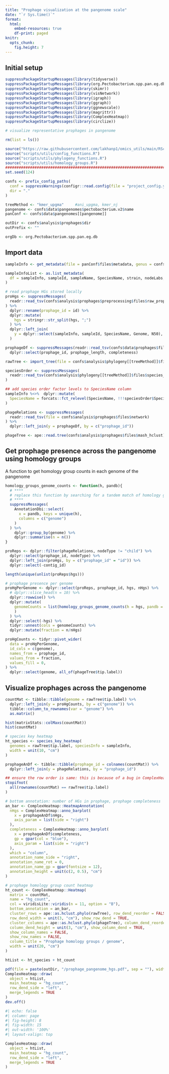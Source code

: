 ```yaml
---
title: "Prophage visualization at the pangenome scale"
date: "`r Sys.time()`"
format: 
  html: 
    embed-resources: true
    df-print: paged
knitr: 
  opts_chunk:
    fig.height: 7
---
```


## Initial setup

```r
suppressPackageStartupMessages(library(tidyverse))
suppressPackageStartupMessages(library(org.Pectobacterium.spp.pan.eg.db))
suppressPackageStartupMessages(library(skimr))
suppressPackageStartupMessages(library(visNetwork))
suppressPackageStartupMessages(library(igraph))
suppressPackageStartupMessages(library(ggraph))
suppressPackageStartupMessages(library(ggnewscale))
suppressPackageStartupMessages(library(magrittr))
suppressPackageStartupMessages(library(ComplexHeatmap))
suppressPackageStartupMessages(library(circlize))

# visualize representative prophages in pangenome

rm(list = ls())

source("https://raw.githubusercontent.com/lakhanp1/omics_utils/main/RScripts/utils.R")
source("scripts/utils/config_functions.R")
source("scripts/utils/phylogeny_functions.R")
source("scripts/utils/homology_groups.R")
################################################################################
set.seed(124)

confs <- prefix_config_paths(
  conf = suppressWarnings(configr::read.config(file = "project_config.yaml")),
  dir = "."
)

treeMethod <- "kmer_upgma"     #ani_upgma, kmer_nj
pangenome <- confs$data$pangenomes$pectobacterium.v2$name
panConf <- confs$data$pangenomes[[pangenome]]

outDir <- confs$analysis$prophages$dir
outPrefix <- ""

orgDb <- org.Pectobacterium.spp.pan.eg.db

```

## Import data

```r
sampleInfo <- get_metadata(file = panConf$files$metadata, genus = confs$genus)

sampleInfoList <- as.list_metadata(
  df = sampleInfo, sampleId, sampleName, SpeciesName, strain, nodeLabs, Genome
)

# read prophage HGs stored locally
proHgs <- suppressMessages(
  readr::read_tsv(confs$analysis$prophages$preprocessing$files$raw_prophage_hg)
) %>% 
  dplyr::rename(prophage_id = id) %>% 
  dplyr::mutate(
    hgs = stringr::str_split(hgs, ";")
  ) %>% 
  dplyr::left_join(
    y = dplyr::select(sampleInfo, sampleId, SpeciesName, Genome, N50), by = "sampleId"
  ) 

prophageDf <- suppressMessages(readr::read_tsv(confs$data$prophages$files$data)) %>% 
  dplyr::select(prophage_id, prophage_length, completeness)

rawTree <- import_tree(file = confs$analysis$phylogeny[[treeMethod]]$files$tree, phylo = TRUE)

speciesOrder <- suppressMessages(
  readr::read_tsv(confs$analysis$phylogeny[[treeMethod]]$files$species_order)
)

## add species order factor levels to SpeciesName column
sampleInfo %<>%  dplyr::mutate(
  SpeciesName = forcats::fct_relevel(SpeciesName, !!!speciesOrder$SpeciesName)
)

phageRelations <- suppressMessages(
  readr::read_tsv(file = confs$analysis$prophages$files$network)
) %>% 
  dplyr::left_join(y = prophageDf, by = c("prophage_id"))

phageTree <- ape::read.tree(confs$analysis$prophages$files$mash_hclust)

```

## Get prophage presence across the pangenome using homology groups

A function to get homology group counts in each genome of the pangenome

```r
homology_groups_genome_counts <- function(h, pandb){
  # ****
  # replace this function by searching for a tandem match of homology groups
  # ****
  suppressMessages(
    AnnotationDbi::select(
      x = pandb, keys = unique(h),
      columns = c("genome")
    )
  ) %>% 
    dplyr::group_by(genome) %>% 
    dplyr::summarise(n = n())
}
```

```r
proReps <- dplyr::filter(phageRelations, nodeType != "child") %>% 
  dplyr::select(prophage_id, nodeType) %>% 
  dplyr::left_join(proHgs, by = c("prophage_id" = "id")) %>% 
  dplyr::select(-contig_id)

length(unique(unlist(proReps$hgs)))

# prophage presence per genome
proHgPerGenome <- dplyr::select(proReps, prophage_id, hgs, nHgs) %>% 
  # dplyr::slice_head(n = 10) %>% 
  dplyr::rowwise() %>% 
  dplyr::mutate(
    genomeCounts = list(homology_groups_genome_counts(h = hgs, pandb = orgDb)
    )
  ) %>% 
  dplyr::select(-hgs) %>% 
  tidyr::unnest(cols = genomeCounts) %>% 
  dplyr::mutate(fraction = n/nHgs)

proHgCounts <- tidyr::pivot_wider(
  data = proHgPerGenome,
  id_cols = c(genome),
  names_from = prophage_id,
  values_from = fraction,
  values_fill = 0,
) %>% 
  dplyr::select(genome, all_of(phageTree$tip.label))

```

## Visualize prophages across the pangenome

```r

countMat <- tibble::tibble(genome = rawTree$tip.label) %>% 
  dplyr::left_join(y = proHgCounts, by = c("genome")) %>% 
  tibble::column_to_rownames(var = "genome") %>% 
  as.matrix()

hist(matrixStats::colMaxs(countMat))
hist(countMat)

# species key heatmap
ht_species <- species_key_heatmap(
  genomes = rawTree$tip.label, speciesInfo = sampleInfo,
  width = unit(10, "cm")
)

prophageAnDf <- tibble::tibble(prophage_id = colnames(countMat)) %>% 
  dplyr::left_join(y = phageRelations, by = "prophage_id")

## ensure the row order is same: this is because of a bug in ComplexHeatmap
stopifnot(
  all(rownames(countMat) == rawTree$tip.label)
)

# bottom annotation: number of HGs in prophage, prophage completeness
an_bar <- ComplexHeatmap::HeatmapAnnotation(
  nHgs = ComplexHeatmap::anno_barplot(
    x = prophageAnDf$nHgs,
    axis_param = list(side = "right")
  ),
  completeness = ComplexHeatmap::anno_barplot(
    x = prophageAnDf$completeness,
    gp = gpar(col = "blue"),
    axis_param = list(side = "right")
  ),
  which = "column",
  annotation_name_side = "right",
  annotation_name_rot = 0,
  annotation_name_gp = gpar(fontsize = 12),
  annotation_height = unit(c(2, 0.5), "cm")
)

# prophage homology group count heatmap
ht_count <- ComplexHeatmap::Heatmap(
  matrix = countMat,
  name = "hg_count",
  col = viridisLite::viridis(n = 11, option = "B"),
  bottom_annotation = an_bar,
  cluster_rows = ape::as.hclust.phylo(rawTree), row_dend_reorder = FALSE,
  row_dend_width = unit(3, "cm"), show_row_dend = TRUE,
  cluster_columns = ape::as.hclust.phylo(phageTree), column_dend_reorder = FALSE,
  column_dend_height = unit(3, "cm"), show_column_dend = TRUE,
  show_column_names = FALSE,
  show_row_names = FALSE,
  column_title = "Prophage homology groups / genome",
  width = unit(20, "cm")
)

htList <- ht_species + ht_count

pdf(file = paste(outDir, "/prophage_pangenome_hgs.pdf", sep = ""), width = 15, height = 9)
ComplexHeatmap::draw(
  object = htList,
  main_heatmap = "hg_count",
  row_dend_side = "left",
  merge_legends = TRUE
)
dev.off()

```

```r
#| echo: false
#| column: page 
#| fig-height: 8
#| fig-width: 15
#| out-width: '100%'
#| layout-valign: top

ComplexHeatmap::draw(
  object = htList,
  main_heatmap = "hg_count",
  row_dend_side = "left",
  merge_legends = TRUE
)
```

